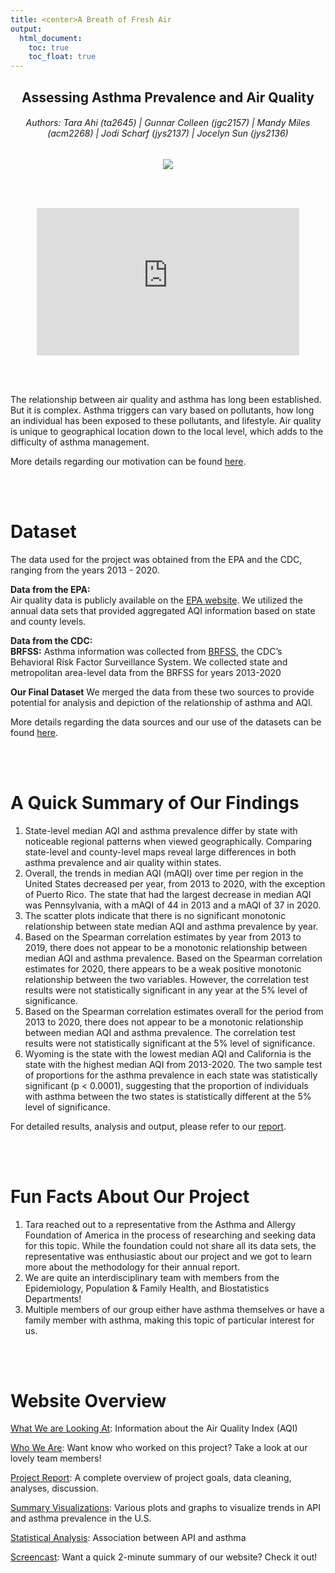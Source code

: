 ```yaml
---
title: <center>A Breath of Fresh Air
output:   
  html_document:
    toc: true
    toc_float: true
---
```


<h2 style="text-align: center;" markdown="1">Assessing Asthma Prevalence and Air Quality</h2>
<h6 style="text-align: center;" markdown="1">Authors: Tara Ahi (ta2645)  |  Gunnar Colleen (jgc2157)  |  Mandy Miles (acm2268)  |  Jodi Scharf (jys2137)  |  Jocelyn Sun (jys2136)</h6>
<center><a href=""><img src="images/city_image.jpeg"></a></center>

<br></br>

<center>
<iframe width="420" height="236" src="https://www.youtube.com/embed/3_IoGGijsu4" frameborder="0" allow="accelerometer; autoplay; encrypted-media; gyroscope; picture-in-picture" allowfullscreen></iframe>
</center>

<br></br>

The relationship between air quality and asthma has long been established. But it is complex. Asthma triggers can vary based on pollutants, how long an individual has been exposed to these pollutants, and lifestyle. Air quality is unique to geographical location down to the local level, which adds to the difficulty of asthma management.

More details regarding our motivation can be found [here](report.html#ourmotivation).

<br></br>

# Dataset

The data used for the project was obtained from the EPA and the CDC, ranging from the years 2013 - 2020.

**Data from the EPA:**  
Air quality data is publicly available on the [EPA website](https://aqs.epa.gov/aqsweb/airdata/download_files.html). We utilized the annual data sets that provided aggregated AQI information based on state and county levels. 

**Data from the CDC:**  
**BRFSS:** Asthma information was collected from [BRFSS](https://www.cdc.gov/brfss/), the CDC's Behavioral Risk Factor Surveillance System. We collected state and metropolitan area-level data from the BRFSS for years 2013-2020  

**Our Final Dataset**
We merged the data from these two sources to provide potential for analysis and depiction of the relationship of asthma and AQI.

More details regarding the data sources and our use of the datasets can be found [here](report.html#data).


<br></br>

# A Quick Summary of Our Findings

1. State-level median AQI and asthma prevalence differ by state with noticeable regional patterns when viewed geographically. Comparing state-level and county-level maps reveal large differences in both asthma prevalence and air quality within states.
2. Overall, the trends in median AQI (mAQI) over time per region in the United States decreased per year, from 2013 to 2020, with the exception of Puerto Rico. The state that had the largest decrease in median AQI was Pennsylvania, with a mAQI of 44 in 2013 and a mAQI of 37 in 2020. 
3. The scatter plots indicate that there is no significant monotonic relationship between state median AQI and asthma prevalence by year.
4. Based on the Spearman correlation estimates by year from 2013 to 2019, there does not appear to be a monotonic relationship between median AQI and asthma prevalence. Based on the Spearman correlation estimates for 2020, there appears to be a weak positive monotonic relationship between the two variables. However, the correlation test results were not statistically significant in any year at the 5% level of significance. 
5. Based on the Spearman correlation estimates overall for the period from 2013 to 2020, there does not appear to be a monotonic relationship between median AQI and asthma prevalence. The correlation test results were not statistically significant at the 5% level of significance. 
6. Wyoming is the state with the lowest median AQI and California is the state with the highest median AQI from 2013-2020. The two sample test of proportions for the asthma prevalence in each state was statistically significant (p < 0.0001), suggesting that the proportion of individuals with asthma between the two states is statistically different at the 5% level of significance.  

For detailed results, analysis and output, please refer to our [report](report.html).

<br></br>

# Fun Facts About Our Project

1. Tara reached out to a representative from the Asthma and Allergy Foundation of America in the process of researching and seeking data for this topic. While the foundation could not share all its data sets, the representative was enthusiastic about our project and we got to learn more about the methodology for their annual report. 
2. We are quite an interdisciplinary team with members from the Epidemiology, Population & Family Health, and Biostatistics Departments!
3. Multiple members of our group either have asthma themselves or have a family member with asthma, making this topic of particular interest for us. 


<br></br>

# Website Overview

[What We are Looking At](background.html): Information about the Air Quality Index (AQI)

[Who We Are](team.html): Want know who worked on this project? Take a look at our lovely team members!

[Project Report](report.html): A complete overview of project goals, data cleaning, analyses, discussion.

[Summary Visualizations](viz.html): Various plots and graphs to visualize trends in API and asthma prevalence in the U.S.

[Statistical Analysis](stats.html): Association between API and asthma 

[Screencast](background.html): Want a quick 2-minute summary of our website? Check it out!



